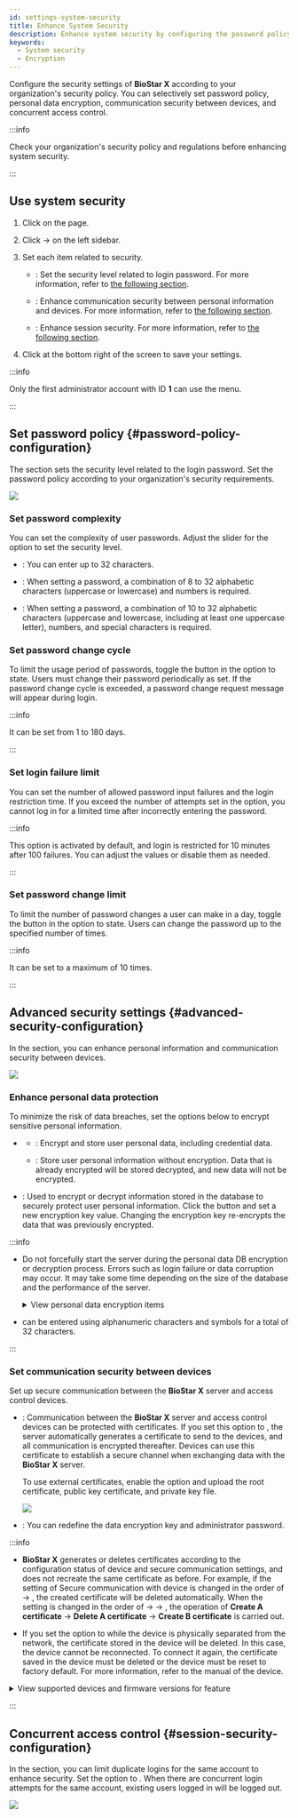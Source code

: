 ```yaml
---
id: settings-system-security
title: Enhance System Security
description: Enhance system security by configuring the password policy, personal data encryption, and communication security between devices in BioStar X.
keywords:
  - System security
  - Encryption
---
```


Configure the security settings of **BioStar X** according to your organization's security policy. You can selectively set password policy, personal data encryption, communication security between devices, and concurrent access control.

:::info

Check your organization's security policy and regulations before enhancing system security.

:::

## Use system security

1. Click <Cmd sid='shell.header.setting' /> on the <Cmd sid='shell.header.launcher' /> page.

2. Click <Cmd sid='setting.menu.system.root' /> → <Cmd sid="setting.systemSecurity" product='2' /> on the left sidebar.

3. Set each item related to security.

   * <Cmd sid='setting.systemSecurity.loginPassword' product='2' />: Set the security level related to login password. For more information, refer to [the following section](#password-policy-configuration).

   * <Cmd sid='setting.server.secure.comm.title' product='2' />: Enhance communication security between personal information and devices. For more information, refer to [the following section](#advanced-security-configuration).

   * <Cmd sid='setting.systemSecurity.sessionSecurity' product='2' />: Enhance session security. For more information, refer to [the following section](#session-security-configuration).

4. Click <Cmd sid="button.apply" product='2' /> at the bottom right of the screen to save your settings.

:::info

Only the first administrator account with ID **1** can use the <Cmd sid="setting.server.secure.comm.title" product='2' /> menu.

:::

## Set password policy {#password-policy-configuration}

The <Cmd sid='setting.systemSecurity.loginPassword' product='2' /> section sets the security level related to the login password. Set the password policy according to your organization's security requirements.

<Image src='/img/biostarx-settings-system-security-password.png' className='none' />

### Set password complexity

You can set the complexity of user passwords. Adjust the slider for the <Cmd sid="setting.server.passwordLevel" product='2' /> option to set the security level.

* <Cmd sid="setting.server.passwordLevelDefault" product='2' />: You can enter up to 32 characters.

* <Cmd sid="setting.server.passwordLevelMedium" product='2' />: When setting a password, a combination of 8 to 32 alphabetic characters (uppercase or lowercase) and numbers is required.

* <Cmd sid="setting.server.passwordLevelStrong" product='2' />: When setting a password, a combination of 10 to 32 alphabetic characters (uppercase and lowercase, including at least one uppercase letter), numbers, and special characters is required.

### Set password change cycle

To limit the usage period of passwords, toggle the button in the <Cmd sid="setting.systemSecurity.passwordUpdateCycle" product='2' /> option to <Cmd sid="common.active" product='2' /> state. Users must change their password periodically as set. If the password change cycle is exceeded, a password change request message will appear during login.

:::info

It can be set from 1 to 180 days.

:::

### Set login failure limit

You can set the number of allowed password input failures and the login restriction time. If you exceed the number of attempts set in the <Cmd sid="setting.systemSecurity.allowLoginFailed" product='2' /> option, you cannot log in for a limited time after incorrectly entering the password.

:::info

This option is activated by default, and login is restricted for 10 minutes after 100 failures. You can adjust the values or disable them as needed.

:::

### Set password change limit

To limit the number of password changes a user can make in a day, toggle the button in the <Cmd sid="setting.systemSecurity.allowPasswordChange" product='2' /> option to <Cmd sid="common.active" product='2' /> state. Users can change the password up to the specified number of times.

:::info

It can be set to a maximum of 10 times.

:::

## Advanced security settings {#advanced-security-configuration}

In the <Cmd sid='setting.server.secure.comm.title' product='2' /> section, you can enhance personal information and communication security between devices.

<Image src='/img/biostarx-settings-system-security-advanced.png' className='none' />

### Enhance personal data protection

To minimize the risk of data breaches, set the options below to encrypt sensitive personal information.

* <Cmd sid="setting.sever.secure.comm.encrypt.db" product='2' />

  * <Cmd sid="common.use" product='2' />: Encrypt and store user personal data, including credential data.

  * <Cmd sid="common.notUse" product='2' />: Store user personal information without encryption. Data that is already encrypted will be stored decrypted, and new data will not be encrypted.

* <Cmd sid="setting.server.secure.comm.encryption_key_db" product='2' />: Used to encrypt or decrypt information stored in the database to securely protect user personal information. Click the <Cmd sid="setting.server.secure.comm.key_change" product='2' /> button and set a new encryption key value. Changing the encryption key re-encrypts the data that was previously encrypted.

:::info

* Do not forcefully start the server during the personal data DB encryption or decryption process. Errors such as login failure or data corruption may occur. It may take some time depending on the size of the database and the performance of the server.

  <details>
  <summary>View personal data encryption items</summary>

  * Profile image

  * User ID

  * Name

  * Phone number

  * User IP

  * Email information for sender ans recipients

  * Login ID

  * Login password

  * Face template

  * Fingerprint template

  * Card ID

  * Smart card layout key

  * Custom information for user and visitor

  * Image log files

  </details>

* <Cmd sid="setting.server.secure.comm.encryption_key_db" product='2' /> can be entered using alphanumeric characters and symbols for a total of 32 characters.

:::

### Set communication security between devices

Set up secure communication between the **BioStar X** server and access control devices.

* <Cmd sid="setting.sever.secure.comm.menu" product='2' />: Communication between the **BioStar X** server and access control devices can be protected with certificates. If you set this option to <Cmd sid="common.use" product='2' />, the server automatically generates a certificate to send to the devices, and all communication is encrypted thereafter. Devices can use this certificate to establish a secure channel when exchanging data with the **BioStar X** server.

  To use external certificates, enable the <Cmd sid='setting.sever.secure.comm.extcert.menu' product='2' /> option and upload the root certificate, public key certificate, and private key file.

  <Image src='/img/biostarx-settings-system-security-advanced-with-device.png' />
* <Cmd sid="setting.server.secure.comm.data_encryption" product='2' />: You can redefine the data encryption key and administrator password.

:::info

* **BioStar X** generates or deletes certificates according to the configuration status of device and secure communication settings, and does not recreate the same certificate as before. For example, if the setting of Secure communication with device is changed in the order of <Cmd sid="common.use" product='2' /> → <Cmd sid="common.notUse" product='2' />, the created certificate will be deleted automatically. When the setting is changed in the order of <Cmd sid="common.use" product='2' /> → <Cmd sid="common.notUse" product='2' /> → <Cmd sid="common.use" product='2' />, the operation of **Create A certificate** → **Delete A certificate** → **Create B certificate** is carried out.

* If you set the <Cmd sid="setting.sever.secure.comm.menu" product='2' /> option to <Cmd sid="common.notUse" product='2' /> while the device is physically separated from the network, the certificate stored in the device will be deleted. In this case, the device cannot be reconnected. To connect it again, the certificate saved in the device must be deleted or the device must be reset to factory default. For more information, refer to the manual of the device.

<details>
<summary>View supported devices and firmware versions for <Cmd sid="setting.sever.secure.comm.menu" product='2' /> feature</summary>

* FaceStation 2 FW 1.1.0 or later

* BioStation A2 FW 1.5.0 or later

* BioStation 2 FW 1.6.0 or later

* BioStation L2 FW 1.3.0 or later

* BioLite N2 firmware 1.0.0 or higher

* BioEntry P2 FW 1.1.0 or later

* BioEntry W2 FW 1.2.0 or later

* FaceLite firmware 1.0.0 or higher

* XPass 2 firmware 1.0.0 or higher

* CoreStation FW 1.1.0 or later

* X-Station 2 firmware 1.0.0 or higher

* BioStation 3 firmware 1.0.0 or higher 

</details>

:::

## Concurrent access control {#session-security-configuration}

In the <Cmd sid='setting.systemSecurity.sessionSecurity' product='2' /> section, you can limit duplicate logins for the same account to enhance security. Set the <Cmd sid="setting.systemSecurity.useSimultaneousConnection" product='2' /> option to <Cmd sid="common.inactive" product='2' />. When there are concurrent login attempts for the same account, existing users logged in will be logged out.

<Image src='/img/biostarx-settings-system-security-session.png' className='none' />
